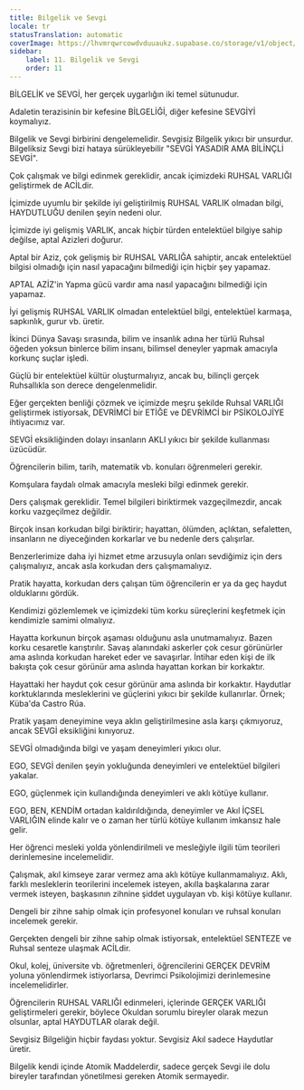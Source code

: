 ```yaml
---
title: Bilgelik ve Sevgi
locale: tr
statusTranslation: automatic
coverImage: https://lhvmrqwrcowdvduuaukz.supabase.co/storage/v1/object/public/strapi-uploads/small_cover-educacion-fundamental.webp-2d51a7828a2b1309555be27f7e2a61a0.webp
sidebar:
    label: 11. Bilgelik ve Sevgi
    order: 11
---
```

BİLGELİK ve SEVGİ, her gerçek uygarlığın iki temel sütunudur.

Adaletin terazisinin bir kefesine BİLGELİĞİ, diğer kefesine SEVGİYİ koymalıyız.

Bilgelik ve Sevgi birbirini dengelemelidir. Sevgisiz Bilgelik yıkıcı bir unsurdur. Bilgeliksiz Sevgi bizi hataya sürükleyebilir "SEVGİ YASADIR AMA BİLİNÇLİ SEVGİ".

Çok çalışmak ve bilgi edinmek gereklidir, ancak içimizdeki RUHSAL VARLIĞI geliştirmek de ACİLdir.

İçimizde uyumlu bir şekilde iyi geliştirilmiş RUHSAL VARLIK olmadan bilgi, HAYDUTLUĞU denilen şeyin nedeni olur.

İçimizde iyi gelişmiş VARLIK, ancak hiçbir türden entelektüel bilgiye sahip değilse, aptal Azizleri doğurur.

Aptal bir Aziz, çok gelişmiş bir RUHSAL VARLIĞA sahiptir, ancak entelektüel bilgisi olmadığı için nasıl yapacağını bilmediği için hiçbir şey yapamaz.

APTAL AZİZ'in Yapma gücü vardır ama nasıl yapacağını bilmediği için yapamaz.

İyi gelişmiş RUHSAL VARLIK olmadan entelektüel bilgi, entelektüel karmaşa, sapkınlık, gurur vb. üretir.

İkinci Dünya Savaşı sırasında, bilim ve insanlık adına her türlü Ruhsal öğeden yoksun binlerce bilim insanı, bilimsel deneyler yapmak amacıyla korkunç suçlar işledi.

Güçlü bir entelektüel kültür oluşturmalıyız, ancak bu, bilinçli gerçek Ruhsallıkla son derece dengelenmelidir.

Eğer gerçekten benliği çözmek ve içimizde meşru şekilde Ruhsal VARLIĞI geliştirmek istiyorsak, DEVRİMCİ bir ETİĞE ve DEVRİMCİ bir PSİKOLOJİYE ihtiyacımız var.

SEVGİ eksikliğinden dolayı insanların AKLI yıkıcı bir şekilde kullanması üzücüdür.

Öğrencilerin bilim, tarih, matematik vb. konuları öğrenmeleri gerekir.

Komşulara faydalı olmak amacıyla mesleki bilgi edinmek gerekir.

Ders çalışmak gereklidir. Temel bilgileri biriktirmek vazgeçilmezdir, ancak korku vazgeçilmez değildir.

Birçok insan korkudan bilgi biriktirir; hayattan, ölümden, açlıktan, sefaletten, insanların ne diyeceğinden korkarlar ve bu nedenle ders çalışırlar.

Benzerlerimize daha iyi hizmet etme arzusuyla onları sevdiğimiz için ders çalışmalıyız, ancak asla korkudan ders çalışmamalıyız.

Pratik hayatta, korkudan ders çalışan tüm öğrencilerin er ya da geç haydut olduklarını gördük.

Kendimizi gözlemlemek ve içimizdeki tüm korku süreçlerini keşfetmek için kendimizle samimi olmalıyız.

Hayatta korkunun birçok aşaması olduğunu asla unutmamalıyız. Bazen korku cesaretle karıştırılır. Savaş alanındaki askerler çok cesur görünürler ama aslında korkudan hareket eder ve savaşırlar. İntihar eden kişi de ilk bakışta çok cesur görünür ama aslında hayattan korkan bir korkaktır.

Hayattaki her haydut çok cesur görünür ama aslında bir korkaktır. Haydutlar korktuklarında mesleklerini ve güçlerini yıkıcı bir şekilde kullanırlar. Örnek; Küba'da Castro Rúa.

Pratik yaşam deneyimine veya aklın geliştirilmesine asla karşı çıkmıyoruz, ancak SEVGİ eksikliğini kınıyoruz.

SEVGİ olmadığında bilgi ve yaşam deneyimleri yıkıcı olur.

EGO, SEVGİ denilen şeyin yokluğunda deneyimleri ve entelektüel bilgileri yakalar.

EGO, güçlenmek için kullandığında deneyimleri ve aklı kötüye kullanır.

EGO, BEN, KENDİM ortadan kaldırıldığında, deneyimler ve Akıl İÇSEL VARLIĞIN elinde kalır ve o zaman her türlü kötüye kullanım imkansız hale gelir.

Her öğrenci mesleki yolda yönlendirilmeli ve mesleğiyle ilgili tüm teorileri derinlemesine incelemelidir.

Çalışmak, akıl kimseye zarar vermez ama aklı kötüye kullanmamalıyız. Aklı, farklı mesleklerin teorilerini incelemek isteyen, akılla başkalarına zarar vermek isteyen, başkasının zihnine şiddet uygulayan vb. kişi kötüye kullanır.

Dengeli bir zihne sahip olmak için profesyonel konuları ve ruhsal konuları incelemek gerekir.

Gerçekten dengeli bir zihne sahip olmak istiyorsak, entelektüel SENTEZE ve Ruhsal senteze ulaşmak ACİLdir.

Okul, kolej, üniversite vb. öğretmenleri, öğrencilerini GERÇEK DEVRİM yoluna yönlendirmek istiyorlarsa, Devrimci Psikolojimizi derinlemesine incelemelidirler.

Öğrencilerin RUHSAL VARLIĞI edinmeleri, içlerinde GERÇEK VARLIĞI geliştirmeleri gerekir, böylece Okuldan sorumlu bireyler olarak mezun olsunlar, aptal HAYDUTLAR olarak değil.

Sevgisiz Bilgeliğin hiçbir faydası yoktur. Sevgisiz Akıl sadece Haydutlar üretir.

Bilgelik kendi içinde Atomik Maddelerdir, sadece gerçek Sevgi ile dolu bireyler tarafından yönetilmesi gereken Atomik sermayedir.

